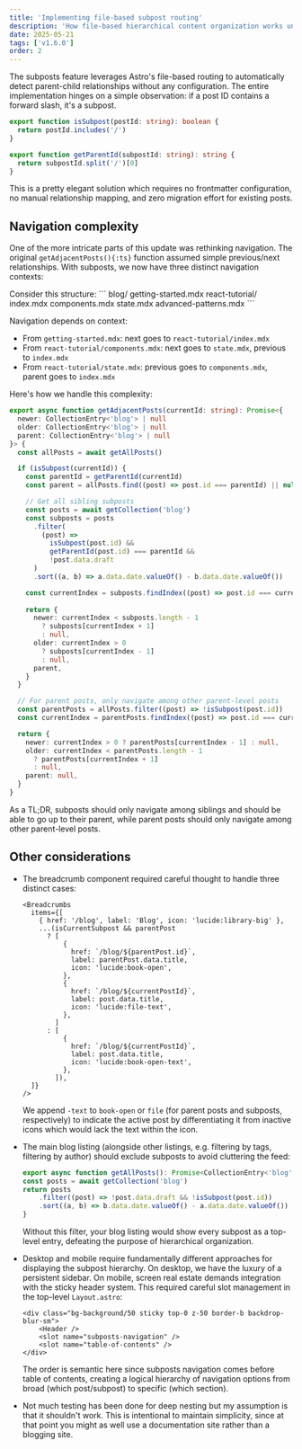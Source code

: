 ```yaml
---
title: 'Implementing file-based subpost routing'
description: 'How file-based hierarchical content organization works under the hood'
date: 2025-05-21
tags: ['v1.6.0']
order: 2
---
```



The subposts feature leverages Astro's file-based routing to automatically detect parent-child relationships without any configuration. The entire implementation hinges on a simple observation: if a post ID contains a forward slash, it's a subpost.

```typescript title="src/lib/data-utils.ts" startLineNumber={161}
export function isSubpost(postId: string): boolean {
  return postId.includes('/')
}

export function getParentId(subpostId: string): string {
  return subpostId.split('/')[0]
}
```

This is a pretty elegant solution which requires no frontmatter configuration, no manual relationship mapping, and zero migration effort for existing posts.

## Navigation complexity

One of the more intricate parts of this update was rethinking navigation. The original `getAdjacentPosts(){:ts}` function assumed simple previous/next relationships. With subposts, we now have three distinct navigation contexts:

<Callout variant="example">
  Consider this structure:
  ```
  blog/
    getting-started.mdx
    react-tutorial/
      index.mdx
      components.mdx
      state.mdx
    advanced-patterns.mdx
  ```

  Navigation depends on context:
  - From `getting-started.mdx`: next goes to `react-tutorial/index.mdx`
  - From `react-tutorial/components.mdx`: next goes to `state.mdx`, previous to `index.mdx`
  - From `react-tutorial/state.mdx`: previous goes to `components.mdx`, parent goes to `index.mdx`
</Callout>

Here's how we handle this complexity:

```typescript title="src/lib/data-utils.ts" startLineNumber={40}
export async function getAdjacentPosts(currentId: string): Promise<{
  newer: CollectionEntry<'blog'> | null
  older: CollectionEntry<'blog'> | null
  parent: CollectionEntry<'blog'> | null
}> {
  const allPosts = await getAllPosts()

  if (isSubpost(currentId)) {
    const parentId = getParentId(currentId)
    const parent = allPosts.find((post) => post.id === parentId) || null

    // Get all sibling subposts
    const posts = await getCollection('blog')
    const subposts = posts
      .filter(
        (post) =>
          isSubpost(post.id) &&
          getParentId(post.id) === parentId &&
          !post.data.draft
      )
      .sort((a, b) => a.data.date.valueOf() - b.data.date.valueOf())

    const currentIndex = subposts.findIndex((post) => post.id === currentId)
    
    return {
      newer: currentIndex < subposts.length - 1 
        ? subposts[currentIndex + 1] 
        : null,
      older: currentIndex > 0 
        ? subposts[currentIndex - 1] 
        : null,
      parent,
    }
  }

  // For parent posts, only navigate among other parent-level posts
  const parentPosts = allPosts.filter((post) => !isSubpost(post.id))
  const currentIndex = parentPosts.findIndex((post) => post.id === currentId)

  return {
    newer: currentIndex > 0 ? parentPosts[currentIndex - 1] : null,
    older: currentIndex < parentPosts.length - 1 
      ? parentPosts[currentIndex + 1] 
      : null,
    parent: null,
  }
}
```

As a TL;DR, subposts should only navigate among siblings and should be able to go up to their parent, while parent posts should only navigate among other parent-level posts.

## Other considerations

- The breadcrumb component required careful thought to handle three distinct cases:

    ```astro title="src/pages/blog/[...id].astro" startLineNumber={70}
    <Breadcrumbs
      items={[
        { href: '/blog', label: 'Blog', icon: 'lucide:library-big' },
        ...(isCurrentSubpost && parentPost
          ? [
              {
                href: `/blog/${parentPost.id}`,
                label: parentPost.data.title,
                icon: 'lucide:book-open',
              },
              {
                href: `/blog/${currentPostId}`,
                label: post.data.title,
                icon: 'lucide:file-text',
              },
            ]
          : [
              {
                href: `/blog/${currentPostId}`,
                label: post.data.title,
                icon: 'lucide:book-open-text',
              },
            ]),
      ]}
    />
    ```

    We append `-text` to `book-open` or `file` (for parent posts and subposts, respectively) to indicate the active post by differentiating it from inactive icons which would lack the text within the icon.

- The main blog listing (alongside other listings, e.g. filtering by tags, filtering by author) should exclude subposts to avoid cluttering the feed:

    ```typescript title="src/lib/data-utils.ts" startLineNumber={7}
    export async function getAllPosts(): Promise<CollectionEntry<'blog'>[]> {
    const posts = await getCollection('blog')
    return posts
        .filter((post) => !post.data.draft && !isSubpost(post.id))
        .sort((a, b) => b.data.date.valueOf() - a.data.date.valueOf())
    }
    ```

    Without this filter, your blog listing would show every subpost as a top-level entry, defeating the purpose of hierarchical organization.

- Desktop and mobile require fundamentally different approaches for displaying the subpost hierarchy. On desktop, we have the luxury of a persistent sidebar. On mobile, screen real estate demands integration with the sticky header system. This required careful slot management in the top-level `Layout.astro`:

    ```astro title="src/layouts/Layout.astro"
    <div class="bg-background/50 sticky top-0 z-50 border-b backdrop-blur-sm">
        <Header />
        <slot name="subposts-navigation" />
        <slot name="table-of-contents" />
    </div>
    ```

    The order is semantic here since subposts navigation comes before table of contents, creating a logical hierarchy of navigation options from broad (which post/subpost) to specific (which section).

- Not much testing has been done for deep nesting but my assumption is that it shouldn't work. This is intentional to maintain simplicity, since at that point you might as well use a documentation site rather than a blogging site.
